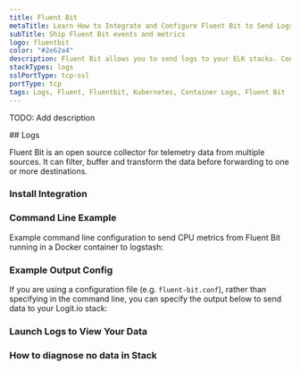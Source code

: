 ```yaml
---
title: Fluent Bit
metaTitle: Learn How to Integrate and Configure Fluent Bit to Send Logs
subTitle: Ship Fluent Bit events and metrics
logo: fluentbit
color: "#2e62a4"
description: Fluent Bit allows you to send logs to your ELK stacks. Configure Fluent Bit to send logs to Logstash. Get started using our sample fluent bit configuration.
stackTypes: logs
sslPortType: tcp-ssl
portType: tcp
tags: Logs, Fluent, Fluentbit, Kubernetes, Container Logs, Fluent Bit
---
```


TODO: Add description

<Steps>
  ## Logs

  Fluent Bit is an open source collector for telemetry data from multiple sources. It can filter, buffer and 
  transform the data before forwarding to one or more destinations.
  
  ### Install Integration

  <InstallIntegration/>

  ### Command Line Example

  Example command line configuration to send CPU metrics from Fluent Bit running in a Docker container to logstash:

  <FluentBitCommandlineExample />

  ### Example Output Config

  If you are using a configuration file (e.g. `fluent-bit.conf`), rather than specifying in the command line, 
  you can specify the output below to send data to your Logit.io stack:

  <FluentBitExampleOutputConfig />

  ### Launch Logs to View Your Data

  <LaunchVisualizer type="logs" />

  ### How to diagnose no data in Stack

  <DiagnoseNoData />

</Steps>